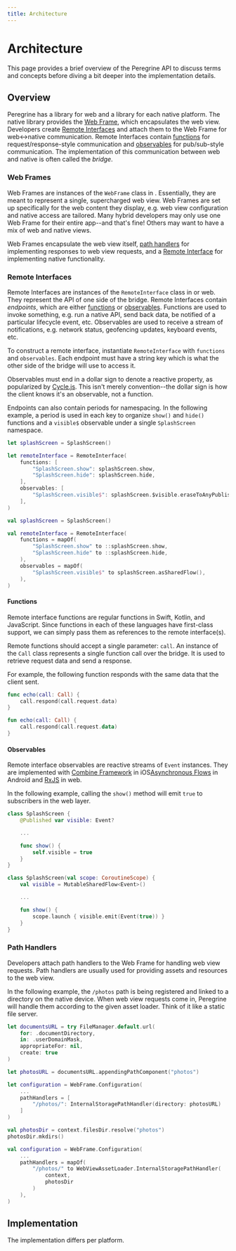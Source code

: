 ```yaml
---
title: Architecture
---
```


# Architecture

This page provides a brief overview of the Peregrine API to discuss terms and
concepts before diving a bit deeper into the implementation details.

## Overview

Peregrine has a library for web and a library for each native platform. The
native library provides the [Web Frame](#web-frames), which encapsulates the
web view. Developers create [Remote Interfaces](#remote-interfaces) and attach
them to the Web Frame for web\<-\>native communication. Remote Interfaces
contain [functions](#functions) for request/response-style communication and
[observables](#observables) for pub/sub-style communication. The implementation
of this communication between web and native is often called the _bridge_.

### Web Frames

Web Frames are instances of the `WebFrame` class in <Platform />. Essentially,
they are meant to represent a single, supercharged web view. Web Frames are set
up specifically for the web content they display, e.g. web view configuration
and native access are tailored. Many hybrid developers may only use one Web
Frame for their entire app--and that's fine! Others may want to have a mix of
web and native views.

Web Frames encapsulate the web view itself, [path handlers](#path-handlers) for
implementing responses to web view requests, and a [Remote
Interface](#remote-interfaces) for implementing native functionality.

### Remote Interfaces

Remote Interfaces are instances of the `RemoteInterface` class in <Platform />
or web. They represent the API of one side of the bridge. Remote Interfaces
contain _endpoints_, which are either [functions](#functions) or
[observables](#observables). Functions are used to invoke something, e.g. run a
native API, send back data, be notified of a particular lifecycle event, etc.
Observables are used to receive a stream of notifications, e.g. network status,
geofencing updates, keyboard events, etc.

To construct a remote interface, instantiate `RemoteInterface` with `functions`
and `observables`. Each endpoint must have a string key which is what the other
side of the bridge will use to access it.

Observables must end in a dollar sign to denote a reactive property, as
popularized by [Cycle.js](https://cycle.js.org). This isn't merely
convention--the dollar sign is how the client knows it's an observable, not a
function.

Endpoints can also contain periods for namespacing. In the following example, a
period is used in each key to organize `show()` and `hide()` functions and a
`visible$` observable under a single `SplashScreen` namespace.

<Content platform="iOS">

```swift
let splashScreen = SplashScreen()

let remoteInterface = RemoteInterface(
    functions: [
        "SplashScreen.show": splashScreen.show,
        "SplashScreen.hide": splashScreen.hide,
    ],
    observables: [
        "SplashScreen.visible$": splashScreen.$visible.eraseToAnyPublisher(),
    ],
)
```

</Content>
<Content platform="Android">

```kotlin
val splashScreen = SplashScreen()

val remoteInterface = RemoteInterface(
    functions = mapOf(
        "SplashScreen.show" to ::splashScreen.show,
        "SplashScreen.hide" to ::splashScreen.hide,
    ),
    observables = mapOf(
        "SplashScreen.visible$" to splashScreen.asSharedFlow(),
    ),
)
```

</Content>

#### Functions

Remote interface functions are regular functions in Swift, Kotlin, and
JavaScript. Since functions in each of these languages have first-class
support, we can simply pass them as references to the remote interface(s).

Remote functions should accept a single parameter: `call`. An instance of the
`Call` class represents a single function call over the bridge. It is used to
retrieve request data and send a response.

For example, the following function responds with the same data that the client
sent.

<Content platform="iOS">

```swift
func echo(call: Call) {
    call.respond(call.request.data)
}
```

</Content>
<Content platform="Android">

```kotlin
fun echo(call: Call) {
    call.respond(call.request.data)
}
```

</Content>

#### Observables

Remote interface observables are reactive streams of `Event` instances. They
are implemented with <Content platform="iOS">[Combine
Framework](https://developer.apple.com/documentation/combine) in
iOS</Content><Content platform="Android">[Asynchronous
Flows](https://kotlinlang.org/docs/flow.html) in Android</Content> and
[RxJS](https://rxjs.dev) in web.

In the following example, calling the `show()` method will emit `true` to
subscribers in the web layer.

<Content platform="iOS">

```swift
class SplashScreen {
    @Published var visible: Event?

    ...

    func show() {
        self.visible = true
    }
}
```

</Content>
<Content platform="Android">

```kotlin
class SplashScreen(val scope: CoroutineScope) {
    val visible = MutableSharedFlow<Event>()

    ...

    fun show() {
        scope.launch { visible.emit(Event(true)) }
    }
}

```

</Content>

### Path Handlers

Developers attach path handlers to the Web Frame for handling web view
requests. Path handlers are usually used for providing assets and resources to
the web view.

In the following example, the `/photos` path is being registered and linked to
a directory on the native device. When web view requests come in, Peregrine
will handle them according to the given asset loader. Think of it like a static
file server.

<Content platform="iOS">

```swift
let documentsURL = try FileManager.default.url(
    for: .documentDirectory,
    in: .userDomainMask,
    appropriateFor: nil,
    create: true
)

let photosURL = documentsURL.appendingPathComponent("photos")

let configuration = WebFrame.Configuration(
    ...
    pathHandlers = [
        "/photos/": InternalStoragePathHandler(directory: photosURL)
    ]
)

```

</Content>
<Content platform="Android">

```kotlin
val photosDir = context.filesDir.resolve("photos")
photosDir.mkdirs()

val configuration = WebFrame.Configuration(
    ...
    pathHandlers = mapOf(
        "/photos/" to WebViewAssetLoader.InternalStoragePathHandler(
            context,
            photosDir
        )
    ),
)
```

</Content>

## Implementation

The implementation differs per platform.
